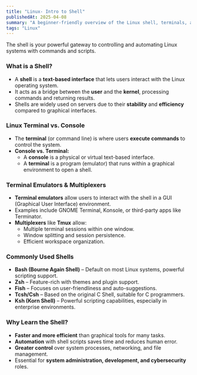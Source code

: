 ```yaml
---
title: "Linux- Intro to Shell"
publishedAt: 2025-04-08
summary: "A beginner-friendly overview of the Linux shell, terminals, and popular shells like Bash."
tags: "Linux"
---
```



<Callout emoji="💻">
  The shell is your powerful gateway to controlling and automating Linux systems with commands and scripts.
</Callout>

### **What is a Shell?**

- A **shell** is a **text-based interface** that lets users interact with the Linux operating system.
- It acts as a bridge between the **user** and the **kernel**, processing commands and returning results.
- Shells are widely used on servers due to their **stability** and **efficiency** compared to graphical interfaces.

### **Linux Terminal vs. Console**

- The **terminal** (or command line) is where users **execute commands** to control the system.
- **Console vs. Terminal:**
  - A **console** is a physical or virtual text-based interface.
  - A **terminal** is a program (emulator) that runs within a graphical environment to open a shell.

### **Terminal Emulators & Multiplexers**

- **Terminal emulators** allow users to interact with the shell in a GUI (Graphical User Interface) environment.
- Examples include GNOME Terminal, Konsole, or third-party apps like Terminator.
- **Multiplexers** like **Tmux** allow:
  - Multiple terminal sessions within one window.
  - Window splitting and session persistence.
  - Efficient workspace organization.

### **Commonly Used Shells**

- **Bash (Bourne Again Shell)** – Default on most Linux systems, powerful scripting support.
- **Zsh** – Feature-rich with themes and plugin support.
- **Fish** – Focuses on user-friendliness and auto-suggestions.
- **Tcsh/Csh** – Based on the original C Shell, suitable for C programmers.
- **Ksh (Korn Shell)** – Powerful scripting capabilities, especially in enterprise environments.

### **Why Learn the Shell?**

- **Faster and more efficient** than graphical tools for many tasks.
- **Automation** with shell scripts saves time and reduces human error.
- **Greater control** over system processes, networking, and file management.
- Essential for **system administration, development, and cybersecurity** roles.
